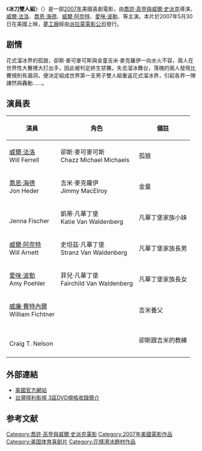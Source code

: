 {{noteTA
|1=zh-cn:荣誉之刃;zh-tw:冰刀雙人組;zh-hk:一代滑冰男;zh-mo:一代滑冰男;
}}
{{Infobox Film
| name           = 冰刀雙人組
| original_name  = {{lang|en|''Blades of Glory''}}
| image          = Blades of Glory.jpg
| caption        = 電影海報
| director       = [[喬許·高登與威爾·史派克|喬許·高登<br />威爾·史派克]]
| producer       = [[班·史提勒|班·史提勒]]<br />Stuart Cornfeld<br />John Jacobs
| writer         = John Altschuler<br />Craig Cox<br />Jeff Cox<br />Dave Krinsky<br />（故事）Busy Philipps 
| narrator       = 
| starring       = [[威爾·法洛|威爾·法洛]]<br />[[喬恩·海德|喬恩·海德]]<br />[[威爾·阿奈特|威爾·阿奈特]]<br />Amy Poehler<br />Jenna Fischer
| music          = Theodore Shapiro
| cinematography = Stefan Czapsky
| editing        = Richard Pearson、Max Coyne 
| distributor    = [[夢工廠|夢工廠]]／[[派拉蒙電影公司|派拉蒙電影公司]] 	 
| released       = （美国）[[2007年5月|2007年5月30日]]
| runtime        = 93分鐘
| country        = [[美國|美國]]
| language       = [[英語|英語]]
| budget         = 5千3百萬美金<ref>{{cite web|url=http://www.boxofficemojo.com/movies/?id=bladesofglory.htm|publisher=Box Office Mojo|title=Blades of Glory|accessdate=2008-03-24|archive-date=2015-09-09|archive-url=https://web.archive.org/web/20150909031508/http://www.boxofficemojo.com/movies/?id=bladesofglory.htm|dead-url=no}}</ref>
| gross          = （全世界）142,108,832美金
| followed_by    = 
| amg_id         = 1:341075
| imdb_id        = 0445934
| tw_name        = 冰刀雙人組
| hk_name        = 一代滑冰男
| cn_name        = 榮譽之刃 
}}

《'''冰刀雙人組'''》（{{lang-en|''Blades of Glory''}}）是一部[[2007年电影|2007年]]美國喜劇電影，由[[喬許·高登與威爾·史派克|喬許·高登與威爾·史派克]]導演，[[威爾·法洛|威爾·法洛]]、[[喬恩·海德|喬恩·海德]]、[[威爾·阿奈特|威爾·阿奈特]]、[[愛咪·波勒|愛咪·波勒]]、{{link-en|珍娜·費雪|Jenna Fischer}}等主演。本片於2007年5月30日在美國上映，[[夢工廠|夢工廠]]經由[[派拉蒙電影公司|派拉蒙電影公司]]發行。

== 剧情 ==
花式溜冰界的孤狼，卻斯·麥可麥可斯與金童吉米·麥克羅伊一向水火不容，兩人在世界性大賽裡大打出手，因此被判定終生禁賽。失去溜冰舞台，落魄的兩人發現比賽規則有漏洞，便決定組成世界第一支男子雙人組重返花式溜冰界，引起各界一陣譁然與轟動……。
== 演員表 ==
{| class="wikitable"
|- bgcolor="#CCCCCC"
! 演員!! 角色 !! 備註
|-
| [[威爾·法洛|威爾·法洛]]<br/>Will Ferrell|| 卻斯·麥可麥可斯<br/>Chazz Michael Michaels|| 孤狼
|-
| [[喬恩·海德|喬恩·海德]]<br/>Jon Heder|| 吉米·麥克羅伊<br/>Jimmy MacElroy|| 金童
|-
| {{link-en|珍娜·費雪|Jenna Fischer}}<br/>Jenna Fischer|| 凱蒂·凡華丁堡<br/>Katie Van Waldenberg|| 凡華丁堡家族小妹
|-
| [[威爾·阿奈特|威爾·阿奈特]]<br/>Will Arnett|| 史坦茲·凡華丁堡<br/>Stranz Van Waldenberg|| 凡華丁堡家族長男
|-
| [[愛咪·波勒|愛咪·波勒]]<br/>Amy Poehler|| 菲兒·凡華丁堡<br/>Fairchild Van Waldenberg|| 凡華丁堡家族長女
|-
| [[威廉·費特內爾|威廉·費特內爾]]<br/>William Fichtner|| || 吉米養父
|-
| {{link-en|克雷格·尼爾森|Craig T. Nelson}}<br/>Craig T. Nelson|| || 卻斯跟吉米的教練
|-
|}

== 外部連結 ==
* [http://www.bladesofglorymovie.com/ 美國官方網站]{{Wayback|url=http://www.bladesofglorymovie.com/ |date=20080320063807 }}{{en}}
* [http://www.deltamac.com.tw/Mall/mall-1.asp?MedID=24140&CSMode=1&CTMode=2 台灣得利影視 3區DVD規格收錄簡介]{{Wayback|url=http://www.deltamac.com.tw/Mall/mall-1.asp?MedID=24140&CSMode=1&CTMode=2 |date=20071104011908 }}

== 参考文献 ==
<div class="references-small">
<references />
</div>

{{喬許·高登與威爾·史派克}}
{{DEFAULTSORT:Blades of Glory}}
[[Category:喬許·高登與威爾·史派克電影|Category:喬許·高登與威爾·史派克電影]]
[[Category:2007年美國電影作品|Category:2007年美國電影作品]]
[[Category:美国体育喜剧片|Category:美国体育喜剧片]]
[[Category:花樣滑冰題材作品|Category:花樣滑冰題材作品]]